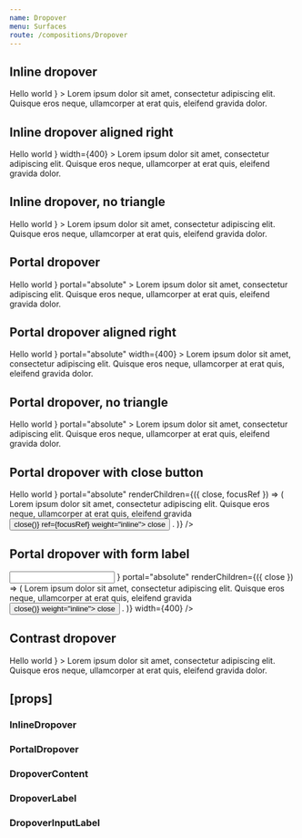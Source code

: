 ```yaml
---
name: Dropover
menu: Surfaces
route: /compositions/Dropover
---
```



<PageTitle src="compositions/Dropover" title="Dropover" />

## Inline dropover

<Playground>
  <ThemeWrapper>
    <InlineDropover
      focusable
      label={
        <DropoverLabel>
          <Typography color="primary" size="large" variants="line-height-normal" weight="bold">
            Hello world
          </Typography>
        </DropoverLabel>
      }
    >
      <DropoverContent>
        <Typography size="medium" variants="line-height-comfy">
          Lorem ipsum dolor sit amet, consectetur adipiscing elit. Quisque eros neque, ullamcorper at erat quis,
          eleifend gravida <Link href="#">dolor</Link>.
        </Typography>
      </DropoverContent>
    </InlineDropover>
  </ThemeWrapper>
</Playground>

## Inline dropover aligned right

<Playground>
  <ThemeWrapper>
    <InlineDropover
      focusable
      align="right"
      label={
        <DropoverLabel>
          <Typography color="primary" size="large" variants="line-height-normal" weight="bold">
            Hello world
          </Typography>
        </DropoverLabel>
      }
      width={400}
    >
      <DropoverContent>
        <Typography size="medium" variants="line-height-comfy">
          Lorem ipsum dolor sit amet, consectetur adipiscing elit. Quisque eros neque, ullamcorper at erat quis,
          eleifend gravida <Link href="#">dolor</Link>.
        </Typography>
      </DropoverContent>
    </InlineDropover>
  </ThemeWrapper>
</Playground>

## Inline dropover, no triangle

<Playground>
  <ThemeWrapper>
    <InlineDropover
      focusable
      label={
        <DropoverLabel noTriangle>
          <Typography color="primary" size="large" variants="line-height-normal" weight="bold">
            Hello world
          </Typography>
        </DropoverLabel>
      }
    >
      <DropoverContent>
        <Typography size="medium" variants="line-height-comfy">
          Lorem ipsum dolor sit amet, consectetur adipiscing elit. Quisque eros neque, ullamcorper at erat quis,
          eleifend gravida <Link href="#">dolor</Link>.
        </Typography>
      </DropoverContent>
    </InlineDropover>
  </ThemeWrapper>
</Playground>

## Portal dropover

<Playground>
  <ThemeWrapper>
    <PortalDropover
      label={
        <DropoverLabel>
          <Typography color="primary" size="large" variants="line-height-normal" weight="bold">
            Hello world
          </Typography>
        </DropoverLabel>
      }
      portal="absolute"
    >
      <DropoverContent>
        <Typography size="medium" variants="line-height-comfy">
          Lorem ipsum dolor sit amet, consectetur adipiscing elit. Quisque eros neque, ullamcorper at erat quis,
          eleifend gravida dolor.
        </Typography>
      </DropoverContent>
    </PortalDropover>
  </ThemeWrapper>
</Playground>

## Portal dropover aligned right

<Playground>
  <ThemeWrapper>
    <PortalDropover
      align="right"
      label={
        <DropoverLabel>
          <Typography color="primary" size="large" variants="line-height-normal" weight="bold">
            Hello world
          </Typography>
        </DropoverLabel>
      }
      portal="absolute"
      width={400}
    >
      <DropoverContent>
        <Typography size="medium" variants="line-height-comfy">
          Lorem ipsum dolor sit amet, consectetur adipiscing elit. Quisque eros neque, ullamcorper at erat quis,
          eleifend gravida dolor.
        </Typography>
      </DropoverContent>
    </PortalDropover>
  </ThemeWrapper>
</Playground>

## Portal dropover, no triangle

<Playground>
  <ThemeWrapper>
    <PortalDropover
      label={
        <DropoverLabel noTriangle>
          <Typography color="primary" size="large" variants="line-height-normal" weight="bold">
            Hello world
          </Typography>
        </DropoverLabel>
      }
      portal="absolute"
    >
      <DropoverContent>
        <Typography size="medium" variants="line-height-comfy">
          Lorem ipsum dolor sit amet, consectetur adipiscing elit. Quisque eros neque, ullamcorper at erat quis,
          eleifend gravida dolor.
        </Typography>
      </DropoverContent>
    </PortalDropover>
  </ThemeWrapper>
</Playground>

## Portal dropover with close button

<Playground>
  <ThemeWrapper>
    <PortalDropover
      focusable
      withChildrenProps
      label={
        <DropoverLabel>
          <Typography color="primary" size="large" variants="line-height-normal" weight="bold">
            Hello world
          </Typography>
        </DropoverLabel>
      }
      portal="absolute"
      renderChildren={({ close, focusRef }) => (
        <DropoverContent>
          <Typography size="medium" variants="line-height-comfy">
            Lorem ipsum dolor sit amet, consectetur adipiscing elit. Quisque eros neque, ullamcorper at erat quis,
            eleifend gravida
            <Typography variants="space-before">
              <Button color="primary" onClick={() => close()} ref={focusRef} weight="inline">
                close
              </Button>
            </Typography>.
          </Typography>
        </DropoverContent>
      )}
    />
  </ThemeWrapper>
</Playground>

## Portal dropover with form label

<Playground>
  <ThemeWrapper>
    <PortalDropover
      passiveLabel
      withChildrenProps
      align="right"
      label={
        <DropoverInputLabel>
          <input type="text" />
        </DropoverInputLabel>
      }
      portal="absolute"
      renderChildren={({ close }) => (
        <DropoverContent>
          <Typography size="medium" variants="line-height-comfy">
            Lorem ipsum dolor sit amet, consectetur adipiscing elit. Quisque eros neque, ullamcorper at erat quis,
            eleifend gravida
            <Typography variants="space-before">
              <Button color="primary" onClick={() => close()} weight="inline">
                close
              </Button>
            </Typography>.
          </Typography>
        </DropoverContent>
      )}
      width={400}
    />
  </ThemeWrapper>
</Playground>

## Contrast dropover

<Playground>
  <ThemeWrapper contrast>
    <InlineDropover
      label={
        <DropoverLabel contrast>
          <Typography color="contrast" size="medium" variants="line-height-comfy" weight="bold">
            Hello world
          </Typography>
        </DropoverLabel>
      }
    >
      <DropoverContent contrast>
        <Typography size="medium" variants="line-height-comfy">
          Lorem ipsum dolor sit amet, consectetur adipiscing elit. Quisque eros neque, ullamcorper at erat quis,
          eleifend gravida dolor.
        </Typography>
      </DropoverContent>
    </InlineDropover>
  </ThemeWrapper>
</Playground>

## \[props\]

### InlineDropover

<Props of={InlineDropover} />

### PortalDropover

<Props of={PortalDropover} />

### DropoverContent

<Props of={DropoverContent} />

### DropoverLabel

<Props of={DropoverLabel} />

### DropoverInputLabel

<Props of={DropoverInputLabel} />
